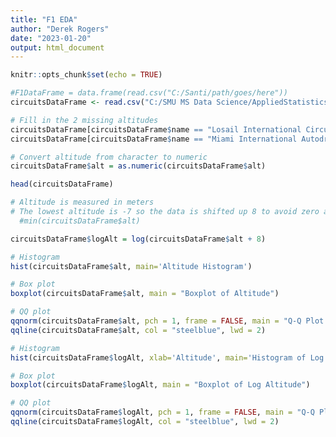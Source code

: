 ```yaml
---
title: "F1 EDA"
author: "Derek Rogers"
date: "2023-01-20"
output: html_document
---
```


```r
knitr::opts_chunk$set(echo = TRUE)
```

```r
#F1DataFrame = data.frame(read.csv("C:/Santi/path/goes/here"))
circuitsDataFrame <- read.csv("C:/SMU MS Data Science/AppliedStatistics6372/Project1/F1ParametricModeling/Data/circuits.csv")

# Fill in the 2 missing altitudes
circuitsDataFrame[circuitsDataFrame$name == "Losail International Circuit",]$alt = 14
circuitsDataFrame[circuitsDataFrame$name == "Miami International Autodrome",]$alt = 1

# Convert altitude from character to numeric
circuitsDataFrame$alt = as.numeric(circuitsDataFrame$alt)

head(circuitsDataFrame)
```

```r
# Altitude is measured in meters
# The lowest altitude is -7 so the data is shifted up 8 to avoid zero and negative number for the log transformation
  #min(circuitsDataFrame$alt)

circuitsDataFrame$logAlt = log(circuitsDataFrame$alt + 8)

# Histogram
hist(circuitsDataFrame$alt, main='Altitude Histogram')

# Box plot
boxplot(circuitsDataFrame$alt, main = "Boxplot of Altitude")

# QQ plot
qqnorm(circuitsDataFrame$alt, pch = 1, frame = FALSE, main = "Q-Q Plot for Altitude")
qqline(circuitsDataFrame$alt, col = "steelblue", lwd = 2)

# Histogram
hist(circuitsDataFrame$logAlt, xlab='Altitude', main='Histogram of Log Altitude')

# Box plot
boxplot(circuitsDataFrame$logAlt, main = "Boxplot of Log Altitude")

# QQ plot
qqnorm(circuitsDataFrame$logAlt, pch = 1, frame = FALSE, main = "Q-Q Plot for Log Altitude")
qqline(circuitsDataFrame$logAlt, col = "steelblue", lwd = 2)
```
